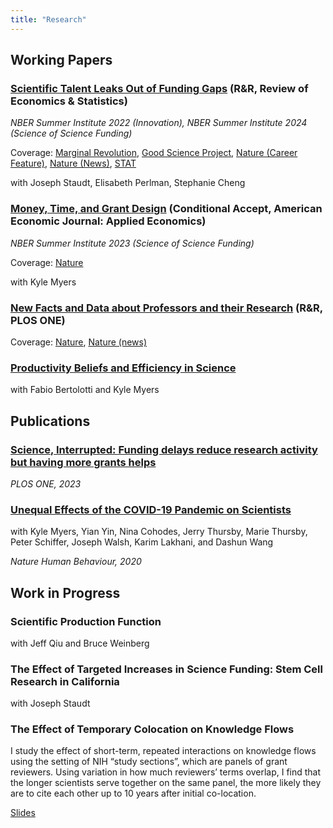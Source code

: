 ```yaml
---
title: "Research"
---
```


## Working Papers

### [Scientific Talent Leaks Out of Funding Gaps](files/tcps_funding-delays.pdf) (R&R, Review of Economics & Statistics)

*NBER Summer Institute 2022 (Innovation), NBER Summer Institute 2024 (Science of Science Funding)*

Coverage: [Marginal Revolution](https://marginalrevolution.com/marginalrevolution/2024/02/scientific-talent-leaks-out-of-funding-gaps.html), [Good Science Project](https://goodscience.substack.com/p/the-value-of-stability-in-scientific), [Nature (Career Feature)](https://www.nature.com/articles/d41586-024-01570-y), [Nature (News)](https://www.nature.com/articles/d41586-025-00365-z), [STAT](https://www.statnews.com/2025/02/12/trump-cuts-medical-research-brain-drain-young-scientists-see-better-opportunity-abroad/)

with Joseph Staudt, Elisabeth Perlman, Stephanie Cheng


### [Money, Time, and Grant Design](https://arxiv.org/pdf/2312.06479.pdf) (Conditional Accept, American Economic Journal: Applied Economics)

*NBER Summer Institute 2023 (Science of Science Funding)*

Coverage: [Nature](https://www.nature.com/articles/d41586-024-00360-w)

with Kyle Myers

### [New Facts and Data about Professors and their Research](https://arxiv.org/pdf/2312.01442.pdf) (R&R, PLOS ONE)

Coverage: [Nature](https://www.nature.com/articles/d41586-024-00360-w), [Nature (news)](https://www.nature.com/articles/d41586-025-00924-4)

### [Productivity Beliefs and Efficiency in Science](https://www.nber.org/papers/w34000)

with Fabio Bertolotti and Kyle Myers

## Publications

### [Science, Interrupted: Funding delays reduce research activity but having more grants helps](https://journals.plos.org/plosone/article?id=10.1371/journal.pone.0280576)

*PLOS ONE, 2023*

### [Unequal Effects of the COVID-19 Pandemic on Scientists](https://www.nature.com/articles/s41562-020-0921-y)

with Kyle Myers, Yian Yin, Nina Cohodes, Jerry Thursby, Marie Thursby, Peter Schiffer, Joseph Walsh, Karim Lakhani, and Dashun Wang

*Nature Human Behaviour, 2020*

## Work in Progress

### Scientific Production Function

with Jeff Qiu and Bruce Weinberg

### The Effect of Targeted Increases in Science Funding: Stem Cell Research in California

with Joseph Staudt

### The Effect of Temporary Colocation on Knowledge Flows

I study the effect of short-term, repeated interactions on knowledge flows using the setting of NIH "study sections", which are panels of grant reviewers. Using variation in how much reviewers' terms overlap, I find that the longer scientists serve together on the same panel, the more likely they are to cite each other up to 10 years after initial co-location.

[Slides](https://wytham.rbind.io/html/urban2018/spillovers_uea2018.html#1)
